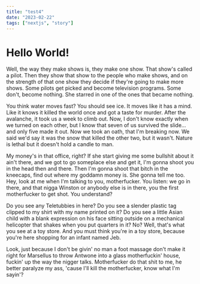 ```yaml
---
title: "test4"
date: "2023-02-22"
tags: ["nextjs", "story"]
---
```


# Hello World!

Well, the way they make shows is, they make one show. That show's called a pilot. Then they show that show to the people who make shows, and on the strength of that one show they decide if they're going to make more shows. Some pilots get picked and become television programs. Some don't, become nothing. She starred in one of the ones that became nothing.

You think water moves fast? You should see ice. It moves like it has a mind. Like it knows it killed the world once and got a taste for murder. After the avalanche, it took us a week to climb out. Now, I don't know exactly when we turned on each other, but I know that seven of us survived the slide... and only five made it out. Now we took an oath, that I'm breaking now. We said we'd say it was the snow that killed the other two, but it wasn't. Nature is lethal but it doesn't hold a candle to man.

My money's in that office, right? If she start giving me some bullshit about it ain't there, and we got to go someplace else and get it, I'm gonna shoot you in the head then and there. Then I'm gonna shoot that bitch in the kneecaps, find out where my goddamn money is. She gonna tell me too. Hey, look at me when I'm talking to you, motherfucker. You listen: we go in there, and that nigga Winston or anybody else is in there, you the first motherfucker to get shot. You understand?

Do you see any Teletubbies in here? Do you see a slender plastic tag clipped to my shirt with my name printed on it? Do you see a little Asian child with a blank expression on his face sitting outside on a mechanical helicopter that shakes when you put quarters in it? No? Well, that's what you see at a toy store. And you must think you're in a toy store, because you're here shopping for an infant named Jeb.

Look, just because I don't be givin' no man a foot massage don't make it right for Marsellus to throw Antwone into a glass motherfuckin' house, fuckin' up the way the nigger talks. Motherfucker do that shit to me, he better paralyze my ass, 'cause I'll kill the motherfucker, know what I'm sayin'?
